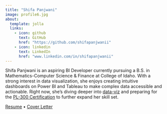 ```yaml
---
title: "Shifa Panjwani"
image: profile6.jpg
about: 
  template: jolla
  links:
    - icon: github
      text: GitHub
      href: "https://github.com/shifapanjwanii"
    - icon: linkedin
      text: LinkedIn
      href: "www.linkedin.com/in/shifapanjwanii"
---
```


Shifa Panjwani is an aspiring BI Developer currently pursuing a B.S. in Mathematics-Computer Science & Finance at College of Idaho. With a strong interest in data visualization, she enjoys creating intuitive dashboards on Power BI and Tableau to make complex data accessible and actionable. Right now, she's diving deeper into [data-viz](https://pudding.cool/2018/08/pockets/) and preparing for the [PL-300 Certification](https://learn.microsoft.com/en-us/credentials/certifications/data-analyst-associate/?practice-assessment-type=certification) to further expand her skill set.

[Resume](Shifa_Panjwani_Resume%20-%20427.pdf) • [Cover Letter](Shifa_Panjwani_CL%20-%20427.pdf)
